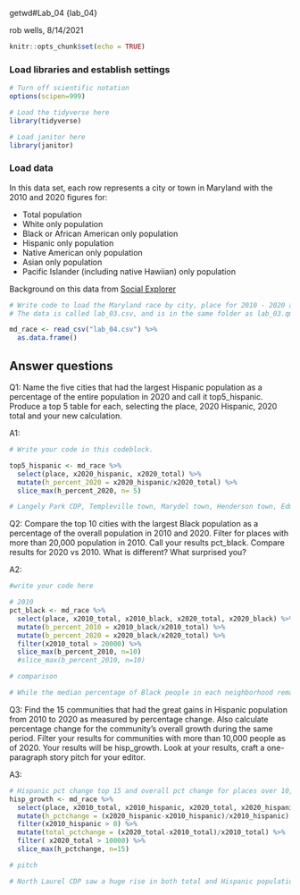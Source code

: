 getwd#Lab_04 {lab_04}

rob wells, 8/14/2021

```r
knitr::opts_chunk$set(echo = TRUE)
```

### Load libraries and establish settings
```r
# Turn off scientific notation
options(scipen=999)

# Load the tidyverse here
library(tidyverse)

# Load janitor here
library(janitor)


```

### Load data

In this data set, each row represents a city or town in Maryland with the 2010 and 2020 figures for: 

-  Total population 
-  White only population
-  Black or African American only population
-  Hispanic only population 
-  Native American only population
-  Asian only population
-  Pacific Islander (including native Hawiian) only population

Background on this data from [Social Explorer](https://www.socialexplorer.com/data/ACS2016_5yr/metadata/?ds=ACS16_5yr&table=B02001) 
```r
# Write code to load the Maryland race by city, place for 2010 - 2020 and call it md_race.
# The data is called lab_03.csv, and is in the same folder as lab_03.qmd (this data notebook)

md_race <- read_csv("lab_04.csv") %>% 
  as.data.frame()

```

## Answer questions

Q1: Name the five cities that had the largest Hispanic population as a percentage of the entire population in 2020 and call it top5_hispanic. Produce a top 5 table for each, selecting the place, 2020 Hispanic, 2020 total and your new calculation.

A1:
```r

# Write your code in this codeblock.

top5_hispanic <- md_race %>%
  select(place, x2020_hispanic, x2020_total) %>%
  mutate(h_percent_2020 = x2020_hispanic/x2020_total) %>%
  slice_max(h_percent_2020, n= 5)

# Langely Park CDP, Templeville town, Marydel town, Henderson town, Edmonston town


```

Q2: Compare the top 10 cities with the largest Black population as a percentage of the overall population in 2010 and 2020. Filter for places with more than 20,000 population in 2010. Call your results pct_black. Compare results for 2020 vs 2010. What is different? What surprised you? 

A2:

```r
#write your code here

# 2010
pct_black <- md_race %>%
  select(place, x2010_total, x2010_black, x2020_total, x2020_black) %>%
  mutate(b_percent_2010 = x2010_black/x2010_total) %>%
  mutate(b_percent_2020 = x2020_black/x2020_total) %>%
  filter(x2010_total > 20000) %>%
  slice_max(b_percent_2010, n=10)
  #slice_max(b_percent_2010, n=10)

# comparison

# While the median percentage of Black people in each neighborhood remained relatively consistent between 2010 and 2020, the percentage of the Black population in neighborhoods with the highest percentage of Black population went down. For example, Suiteland CDP, which had the highest percentage of Black population in both 2010 and 2020, saw a decrease from 92% Black to 87% Black. Lochearn CDP, which had the second highest percentage of Black population, saw a decrease from 93% Black to 80% Black in that same timeframe. The neighborhood with the third highest percentage of Black population decreased it's Black population from 83% to 74%. 

```

Q3: Find the 15 communities that had the great gains in Hispanic population from 2010 to 2020 as measured by percentage change. Also calculate percentage change for the community's overall growth during the same period. Filter your results for communities with more than 10,000 people as of 2020. Your results will be hisp_growth. Look at your results, craft a one-paragraph story pitch for your editor. 

A3:

```r
# Hispanic pct change top 15 and overall pct change for places over 10,000 pop
hisp_growth <- md_race %>%
  select(place, x2010_total, x2010_hispanic, x2020_total, x2020_hispanic) %>%
  mutate(h_pctchange = (x2020_hispanic-x2010_hispanic)/x2010_hispanic) %>%
  filter(x2010_hispanic > 0) %>%
  mutate(total_pctchange = (x2020_total-x2010_total)/x2010_total) %>%
  filter( x2020_total > 10000) %>%
  slice_max(h_pctchange, n=15)

# pitch

# North Laurel CDP saw a huge rise in both total and Hispanic population between 2010 and 2020. The Hispanic population went up 11% and the total population went up 5%. The neighborhood with the next highest gains was Lake Arbor CDP and only saw a 6% increase in Hispanic population and less than 1% increase in total population. Why is North Laurel growing so quickly? Why is it so desirable for both the general population and Hispanic people?



```
